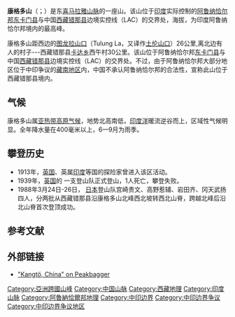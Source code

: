 {{Infobox mountain
| name = 康格多山<br>Kangto
| other_name = Kanggardo Rize
| photo = 
| photo_caption = 
| elevation_m = 7060
| elevation_ref = <ref>{{cite web |url=http://zt.tibet.cn/web/ds/050113_sstx/200502005113132059.htm |title=存档副本 |accessdate=2011-09-07 |deadurl=yes |archiveurl=https://web.archive.org/web/20051106103030/http://zt.tibet.cn/web/ds/050113_sstx/200502005113132059.htm |archivedate=2005-11-06 }}</ref>
| prominence_m = 2195
| prominence_ref = <ref name="peaklist">[http://peaklist.org/WWlists/ultras/everest.html "Himalaya of Nepal, Bhutan, Sikkim and adjoining region of Tibet"] {{Wayback|url=http://peaklist.org/WWlists/ultras/everest.html |date=20160406223726 }} Peaklist.org. Retrieved 2012-01-24.</ref>
| map = China Tibet
| map_caption = Location on China-India LAC border
| map_size = 330
| label_position = left
| listing = [[Ultra_prominent_peak|Ultra]]
| location = {{CHN}}[[西藏自治区|西藏自治区]]<br/>{{IND}}[[阿鲁纳恰尔邦|阿鲁纳恰尔邦]]
| range = 东[[喜马拉雅山脉|喜马拉雅山脉]]
| coordinates = {{coord|27|51|54|N|92|31|57|E|type:mountain_scale:100000|format=dms|display=inline,title}}
| lat_d = 27 | lat_m = 51 | lat_s = 54 | lat_NS = N
| long_d = 92 | long_m = 31 | long_s = 57 | long_EW = E
| coordinates_ref = <ref name="peaklist"/>
| first_ascent = 
| easiest_route = 
}}

'''康格多山'''（{{Bo|z=གངས་དཀར་རྡོ་རི་རྩེ|w=}}；{{lang-en|Kanggardo}}）是东[[喜马拉雅山脉|喜马拉雅山脉]]的一座山。该山位于[[印度|印度]]实际控制的[[阿鲁纳恰尔邦|阿鲁纳恰尔邦]][[东卡门县|东卡门县]]与中国[[西藏|西藏]][[错那县|错那县]]边境实控线（LAC）的交界处，海拔{{convert|7060|m|ft|0}}，为印度阿鲁纳恰尔邦境内的最高峰。

康格多山距西边的[[图龙拉山口|图龙拉山口]]（Tulung La，又译作[[土伦山口|土伦山口]]）26公里,离北边有人的村子---西藏错那县[[卡达乡|卡达乡]]西午村30公里。该山位于阿鲁纳恰尔邦[[东卡门县|东卡门县]]与中国[[西藏|西藏]][[错那县|错那县]]边境实控线（LAC）的交界处。不过，由于阿鲁纳恰尔邦大部分地区位于中印争议的[[藏南地区|藏南地区]]内，中国不承认阿鲁纳恰尔邦的合法性，宣称此山位于西藏错那县境内。

==气候==
康格多山属[[亚热带高原气候|亚热带高原气候]]，地势北高南低，[[印度洋|印度洋]]暖流逆谷而上，区域性气候明显。全年降水量在400毫米以上，6—9月为雨季。

==攀登历史==
*1913年，[[英国|英国]]、英属[[印度|印度]]等国的探险家曾进入该区活动。
*1939年，[[英国|英国]]的 一支登山队正式登山，1人死亡，攀登失败。
*1988年3月24日-26日， [[日本|日本]]登山队宫崎贵文、高野惹辅、岩田齐、冈天武扬四人，分两批从西藏错那县沿康格多山北峰西北坡转西北山脊，跨越北峰后沿北山脊首次登顶成功。

==参考文献==
{{Reflist}}

==外部链接==
* [http://www.peakbagger.com/peak.aspx?pid=12848 "Kangtö, China" on Peakbagger] {{Wayback|url=http://www.peakbagger.com/peak.aspx?pid=12848 |date=20210711015716 }}
{{Arunachal Pradesh}}

{{DEFAULTSORT:K}}
[[Category:亞洲跨國山峰|Category:亞洲跨國山峰]]
[[Category:中国山脉|Category:中国山脉]]
[[Category:西藏地理|Category:西藏地理]]
[[Category:印度山脉|Category:印度山脉]]
[[Category:阿魯納恰爾邦地理|Category:阿魯納恰爾邦地理]]
[[Category:中印边界|Category:中印边界]] 
[[Category:中印边界争议|Category:中印边界争议]] 
[[Category:中印边界争议地区|Category:中印边界争议地区]]